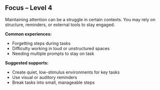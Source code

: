 ## Focus – Level 4

Maintaining attention can be a struggle in certain contexts. You may rely on structure, reminders, or external tools to stay engaged.

**Common experiences:**
- Forgetting steps during tasks
- Difficulty working in loud or unstructured spaces
- Needing multiple prompts to stay on task

**Suggested supports:**
- Create quiet, low-stimulus environments for key tasks
- Use visual or auditory reminders
- Break tasks into small, manageable steps